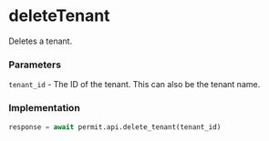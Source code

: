 # deleteTenant

Deletes a tenant.

### Parameters

`tenant_id` - The ID of the tenant. This can also be the tenant name.<br/>

### Implementation

```python
response = await permit.api.delete_tenant(tenant_id)
```
